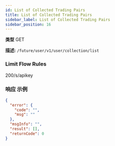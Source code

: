 ```yaml
---
id: List of Collected Trading Pairs
title: List of Collected Trading Pairs
sidebar_label: List of Collected Trading Pairs
sidebar_position: 16
---
```


**类型** GET

**描述:** `/future/user/v1/user/collection/list`

### Limit Flow Rules

200/s/apikey

### 响应 示例

```json title="响应"
{
  "error": {
    "code": "",
    "msg": ""
  },
  "msgInfo": "",
  "result": [],
  "returnCode": 0
}
```
